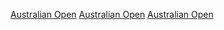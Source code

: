 {{Cat main|2015年澳洲網球公開賽}}
{{year by category
| m = 2
| c = 0
| d = 1
| y = 5
| cat = 澳洲網球公開賽
| sortkey = 澳洲網球公開賽
| parent = 各年份澳洲網球公開賽
| subcat = 2015年澳洲網球
}}
[[Category:2015年網球|Australian Open]]
[[Category:2015年ATP世界巡迴賽|Australian Open]]
[[Category:2015年WTA巡迴賽|Australian Open]]